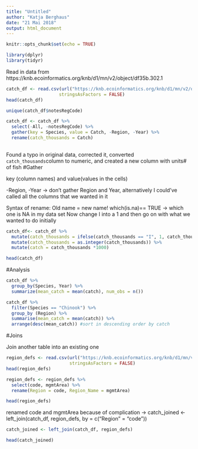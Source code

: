 ```yaml
---
title: "Untitled"
author: "Katja Berghaus"
date: "21 Mai 2018"
output: html_document
---
```


```r
knitr::opts_chunk$set(echo = TRUE)
```
```r
library(dplyr)
library(tidyr)
```
Read in data from https://knb.ecoinformatics.org/knb/d1/mn/v2/object/df35b.302.1

```r
catch_df <- read.csv(url("https://knb.ecoinformatics.org/knb/d1/mn/v2/object/df35b.302.1", method = "libcurl"),
                    stringsAsFactors = FALSE)
head(catch_df)
```
```r
unique(catch_df$notesRegCode)
```
```r
catch_df <- catch_df %>% 
  select(-All, -notesRegCode) %>% 
  gather(key = Species, value = Catch, -Region, -Year) %>% 
  rename(catch_thousands = Catch)
  
```

Found a typo in original data, corrected it, converted `catch_thousands`column to numeric, and created a new column with units# of fish
#Gather

key (column names) and value(values in the cells)


-Region, -Year -> don't gather Region and Year, alternatively I could've called all the columns that we wanted in it


Syntax of rename: Old name = new name!
which(is.na)== TRUE -> which one is NA in my data set
Now change I into a 1 and then go on with what we wanted to do initially
```r
catch_df<- catch_df %>% 
  mutate(catch_thousands = ifelse(catch_thousands == "I", 1, catch_thousands)) %>% 
  mutate(catch_thousands = as.integer(catch_thousands)) %>% 
  mutate(catch = catch_thousands *1000)

head(catch_df)
```

#Analysis

```r
catch_df %>% 
  group_by(Species, Year) %>% 
  summarize(mean_catch = mean(catch), num_obs = n())
```
```r
catch_df %>% 
  filter(Species == "Chinook") %>% 
  group_by (Region) %>% 
  summarise(mean_catch = mean(catch)) %>% 
  arrange(desc(mean_catch)) #sort in descending order by catch
```

#Joins

Join another table into an existing one

```r
region_defs <- read.csv(url("https://knb.ecoinformatics.org/knb/d1/mn/v2/object/df35b.303.1", method = "libcurl"),
                        stringsAsFactors = FALSE)
head(region_defs)
```

```r
region_defs <- region_defs %>% 
  select(code, mgmtArea) %>% 
  rename(Region = code, Region_Name = mgmtArea)

head(region_defs)
```
renamed code and mgmtArea because of complication -> 
catch_joined <- left_join(catch_df, region_defs, by = c("Region" = "code"))

```r
catch_joined <- left_join(catch_df, region_defs)

head(catch_joined)
```

